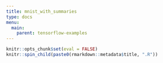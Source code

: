 ```yaml
---
title: mnist_with_summaries
type: docs
menu:
  main:
    parent: tensorflow-examples
---
```


```r
knitr::opts_chunk$set(eval = FALSE)
knitr::spin_child(paste0(rmarkdown::metadata$title, ".R"))
```

